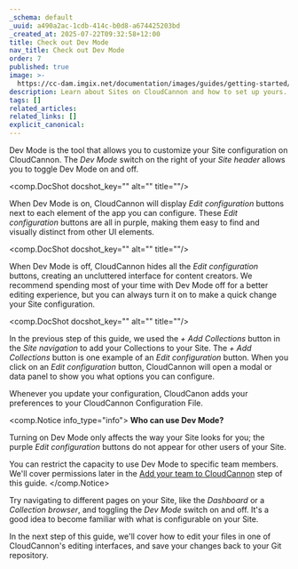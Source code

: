 ```yaml
---
_schema: default
_uuid: a490a2ac-1cdb-414c-b0d8-a674425203bd
_created_at: 2025-07-22T09:32:58+12:00
title: Check out Dev Mode
nav_title: Check out Dev Mode
order: 7
published: true
image: >-
  https://cc-dam.imgix.net/documentation/images/guides/getting-started/guide-thumbnails/CloudCannon-Getting-Started-Thumbnail-Universal.png
description: Learn about Sites on CloudCannon and how to set up yours.
tags: []
related_articles:
related_links: []
explicit_canonical:
---
```

Dev Mode is the tool that allows you to customize your Site configuration on CloudCannon. The *Dev Mode* switch on the right of your *Site header* allows you to toggle Dev Mode on and off.

<comp.DocShot docshot_key="" alt="" title=""/>

When Dev Mode is on, CloudCannon will display *Edit configuration* buttons next to each element of the app you can configure. These *Edit configuration* buttons are all in purple, making them easy to find and visually distinct from other UI elements.

<comp.DocShot docshot_key="" alt="" title=""/>

When Dev Mode is off, CloudCannon hides all the *Edit configuration* buttons, creating an uncluttered interface for content creators. We recommend spending most of your time with Dev Mode off for a better editing experience, but you can always turn it on to make a quick change your Site configuration.

<comp.DocShot docshot_key="" alt="" title=""/>

In the previous step of this guide, we used the *\+ Add Collections* button in the *Site navigation* to add your Collections to your Site. The *\+ Add Collections* button is one example of an *Edit configuration* button. When you click on an *Edit configuration* button, CloudCannon will open a modal or data panel to show you what options you can configure.

Whenever you update your configuration, CloudCanon adds your preferences to your CloudCannon Configuration File.

<comp.Notice info_type="info">
  **Who can use Dev Mode?**

  Turning on Dev Mode only affects the way your Site looks for you; the purple *Edit configuration* buttons do not appear for other users of your Site.

  You can restrict the capacity to use Dev Mode to specific team members. We'll cover permissions later in the [Add your team to CloudCannon](/documentation/guides/getting-started/add-your-team-to-cloudcannon/) step of this guide.
</comp.Notice>

Try navigating to different pages on your Site, like the *Dashboard* or a *Collection browser*, and toggling the *Dev Mode* switch on and off. It's a good idea to become familiar with what is configurable on your Site.

In the next step of this guide, we'll cover how to edit your files in one of CloudCannon's editing interfaces, and save your changes back to your Git repository.